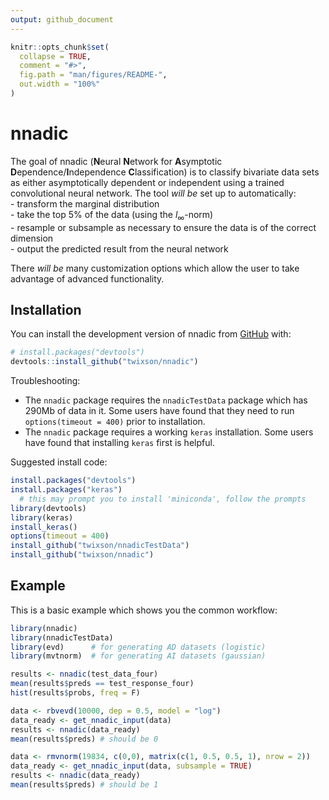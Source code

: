 ```yaml
---
output: github_document
---
```


<!-- README.md is generated from README.Rmd. Please edit that file -->

```r
knitr::opts_chunk$set(
  collapse = TRUE,
  comment = "#>",
  fig.path = "man/figures/README-",
  out.width = "100%"
)
```

# nnadic

<!-- badges: start -->
<!-- badges: end -->

The goal of nnadic (**N**eural **N**etwork for **A**symptotic **D**ependence/**I**ndependence **C**lassification) is to classify bivariate data sets as either asymptotically dependent or independent using a trained convolutional neural network. The tool *will be* set up to automatically:  
  - transform the marginal distribution  
  - take the top 5% of the data (using the $l_\infty$-norm)     
  - resample or subsample as necessary to ensure the data is of the correct dimension  
  - output the predicted result from the neural network  

There *will be* many customization options which allow the user to take advantage of advanced functionality.
    
## Installation

You can install the development version of nnadic from [GitHub](https://github.com/) with:

``` r
# install.packages("devtools")
devtools::install_github("twixson/nnadic")
```

Troubleshooting: 

  - The `nnadic` package requires the `nnadicTestData` package which has 290Mb of data in it. Some users have found that they need to run `options(timeout = 400)` prior to installation.  
  - The `nnadic` package requires a working `keras` installation. Some users have found that installing `keras` first is helpful. 

Suggested install code: 

``` r
install.packages("devtools")
install.packages("keras")
  # this may prompt you to install 'miniconda', follow the prompts
library(devtools)
library(keras)
install_keras()
options(timeout = 400)
install_github("twixson/nnadicTestData")
install_github("twixson/nnadic")
```


## Example

This is a basic example which shows you the common workflow:

```r
library(nnadic)
library(nnadicTestData)
library(evd)      # for generating AD datasets (logistic)
library(mvtnorm)  # for generating AI datasets (gaussian)

results <- nnadic(test_data_four)
mean(results$preds == test_response_four)
hist(results$probs, freq = F)

data <- rbvevd(10000, dep = 0.5, model = "log")
data_ready <- get_nnadic_input(data)
results <- nnadic(data_ready)
mean(results$preds) # should be 0

data <- rmvnorm(19834, c(0,0), matrix(c(1, 0.5, 0.5, 1), nrow = 2))
data_ready <- get_nnadic_input(data, subsample = TRUE)
results <- nnadic(data_ready)
mean(results$preds) # should be 1
```


